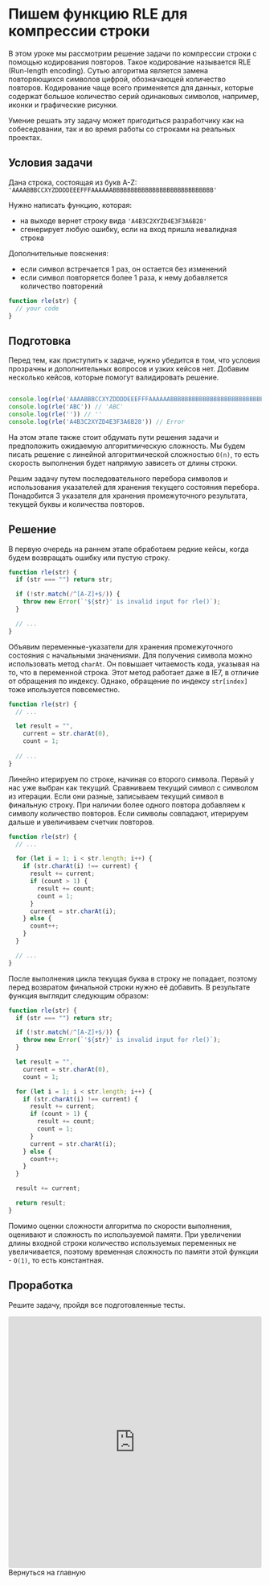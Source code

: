 
<SEO title="RLE" />

# Пишем функцию RLE для компрессии строки

В этом уроке мы рассмотрим решение задачи по компрессии строки с помощью кодирования повторов.
Такое кодирование называется RLE (Run-length encoding). Сутью алгоритма является замена повторяющихся символов
цифрой, обозначающей количество повторов. Кодирование чаще всего применяется для данных, которые
содержат большое количество серий одинаковых символов, например, иконки и графические рисунки.

Умение решать эту задачу может пригодиться разработчику как на собеседовании, так и во время работы
со строками на реальных проектах.

## Условия задачи

Дана строка, состоящая из букв A-Z: `'AAAABBBCCXYZDDDDEEEFFFAAAAAABBBBBBBBBBBBBBBBBBBBBBBBBBBB'`

Нужно написать функцию, которая:
- на выходе вернет строку вида `'A4B3C2XYZD4E3F3A6B28'`
- сгенерирует любую ошибку, если на вход пришла невалидная строка

Дополнительные пояснения:
- eсли символ встречается 1 раз, он остается без изменений
- если символ повторяется более 1 раза, к нему добавляется количество повторений

```javascript
function rle(str) {
  // your code 
}
```

## Подготовка

Перед тем, как приступить к задаче, нужно убедится в том, что условия прозрачны и дополнительных
вопросов и узких кейсов нет. Добавим несколько кейсов, которые помогут валидировать решение.

```javascript

console.log(rle('AAAABBBCCXYZDDDDEEEFFFAAAAAABBBBBBBBBBBBBBBBBBBBBBBBBBBB')) // 'A4B3C2XYZD4E3F3A6B28'
console.log(rle('ABC')) // 'ABC'
console.log(rle('')) // ''
console.log(rle('A4B3C2XYZD4E3F3A6B28')) // Error
```

На этом этапе также стоит обдумать пути решения задачи и предположить ожидаемую
алгоритмическую сложность. Мы будем писать решение с линейной алгоритмической
сложностью `O(n)`, то есть скорость выполнения будет напрямую зависеть
от длины строки.

Решим задачу путем последовательного перебора символов и использования указателей
для хранения текущего состояния перебора. Понадобится 3 указателя для хранения
промежуточного результата, текущей буквы и количества повторов.

## Решение

В первую очередь на раннем этапе обработаем редкие кейсы, когда будем возвращать
ошибку или пустую строку.

```javascript
function rle(str) {
  if (str === "") return str;

  if (!str.match(/^[A-Z]+$/)) {
    throw new Error(`'${str}' is invalid input for rle()`);
  }

  // ...
}

```

Объявим переменные-указатели для хранения промежуточного состояния с начальными значениями.
Для получения символа можно использовать метод `charAt`. Он повышает читаемость кода,
указывая на то, что в переменной строка. Этот метод работает даже в IE7, в отличие
от обращения по индексу. Однако, обращение по индексу `str[index]` тоже ипользуется
повсеместно.


```javascript
function rle(str) {
  // ...

  let result = "",
    current = str.charAt(0),
    count = 1;
     
  // ...
}
```

Линейно итерируем по строке, начиная со второго символа. Первый у нас уже выбран
как текущий. Сравниваем текущий символ с символом из итерации. Если они разные, записываем
текущий символ в финальную строку. При наличии более одного повтора добавляем к символу количество
повторов. Если символы совпадают, итерируем дальше и увеличиваем счетчик повторов.

```javascript
function rle(str) {
  // ...

  for (let i = 1; i < str.length; i++) {
    if (str.charAt(i) !== current) {
      result += current;
      if (count > 1) {
        result += count;
        count = 1;
      }
      current = str.charAt(i);
    } else {
      count++;
    }
  }

  // ...
}
```

После выполнения цикла текущая буква в строку не попадает, поэтому перед возвратом
финальной строки нужно её добавить. В результате функция выглядит следующим образом:

```javascript
function rle(str) {
  if (str === "") return str;

  if (!str.match(/^[A-Z]+$/)) {
    throw new Error(`'${str}' is invalid input for rle()`);
  }

  let result = "",
    current = str.charAt(0),
    count = 1;

  for (let i = 1; i < str.length; i++) {
    if (str.charAt(i) !== current) {
      result += current;
      if (count > 1) {
        result += count;
        count = 1;
      }
      current = str.charAt(i);
    } else {
      count++;
    }
  }

  result += current;

  return result;
}
```

Помимо оценки сложности алгоритма по скорости выполнения, оценивают и сложность по
используемой памяти. При увеличении длины входной строки количество используемых
переменных не увеличивается, поэтому временная сложность по памяти этой
функции - `O(1)`, то есть константная.

## Проработка

Решите задачу, пройдя все подготовленные тесты.


<iframe src="https://codesandbox.io/embed/rle-eo0fp?fontsize=14&hidenavigation=1&previewwindow=tests&theme=dark"
     style="width:100%; height:500px; border:0; border-radius: 4px; overflow:hidden;"
     title="RLE"
     allow="accelerometer; ambient-light-sensor; camera; encrypted-media; geolocation; gyroscope; hid; microphone; midi; payment; usb; vr; xr-spatial-tracking"
     sandbox="allow-forms allow-modals allow-popups allow-presentation allow-same-origin allow-scripts"
   ></iframe>

<Link to="/">Вернуться на главную</Link>
